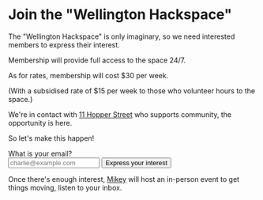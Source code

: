 # Join the "Wellington Hackspace"

The "Wellington Hackspace" is only imaginary, so we need interested members to express their interest.

Membership will provide full access to the space 24/7.

As for rates, membership will cost $30 per week.

(With a subsidised rate of $15 per week to those who volunteer hours to the space.)

We're in contact with [11 Hopper Street](https://www.hopper.nz/) who supports community, the opportunity is here.

So let's make this happen!

<form
  action="https://buttondown.com/api/emails/embed-subscribe/wackerspace"
  method="post"
  target="popupwindow"
  onsubmit="window.open('https://buttondown.com/whack', 'popupwindow')"
  className="embeddable-buttondown-form mt-5"
>
  <label className="form-control w-full max-w-xs">
    <div className="label">
      <span className="label-text">What is your email?</span>
    </div>
    <input type="email" name="email" id="bd-email" placeholder="charlie@example.com" className="input input-bordered w-full max-w-xs" />
  </label>

  <input type="submit" value="Express your interest" className="btn btn-primary ml-1 mt-5" />
</form>

Once there's enough interest, [Mikey](https://mikey.nz) will host an in-person event to get things moving, listen to your inbox.
